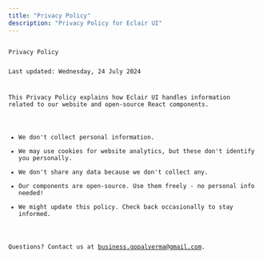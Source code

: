 ```yaml
---
title: "Privacy Policy"
description: "Privacy Policy for Eclair UI"
---
```


<code class="text-xs">
Privacy Policy

Last updated: Wednesday, 24 July 2024

This Privacy Policy explains how Eclair UI handles information related to our website and open-source React components.

- We don't collect personal information.
- We may use cookies for website analytics, but these don't identify you personally.
- We don't share any data because we don't collect any.
- Our components are open-source. Use them freely - no personal info needed!
- We might update this policy. Check back occasionally to stay informed.

Questions? Contact us at [business.gopalverma@gmail.com](mailto:business.gopalverma@gmail).

</code>

